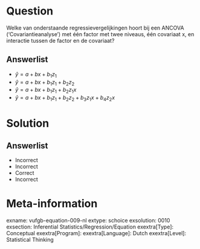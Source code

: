Question
========

Welke van onderstaande regressievergelijkingen hoort bij een ANCOVA (‘Covariantieanalyse’) met één factor met twee niveaus, één covariaat x, en interactie tussen de factor en de covariaat?
  
Answerlist
----------
* $\hat{y} = a+bx+b_{1}z_{1}$
* $\hat{y} = a+bx+b_{1}z_{1}+b_{2}z_{2}$
* $\hat{y} = a+bx+b_{1}z_{1}+b_{2}z_{1}x$
* $\hat{y} = a+bx+b_{1}z_{1}+b_{2}z_{2}+b_{3}z_{1}x+b_{4}z_{2}x$

Solution
========

Answerlist
----------
* Incorrect
* Incorrect
* Correct
* Incorrect

Meta-information
================
exname: vufgb-equation-009-nl
extype: schoice
exsolution: 0010
exsection: Inferential Statistics/Regression/Equation
exextra[Type]: Conceptual
exextra[Program]: 
exextra[Language]: Dutch
exextra[Level]: Statistical Thinking